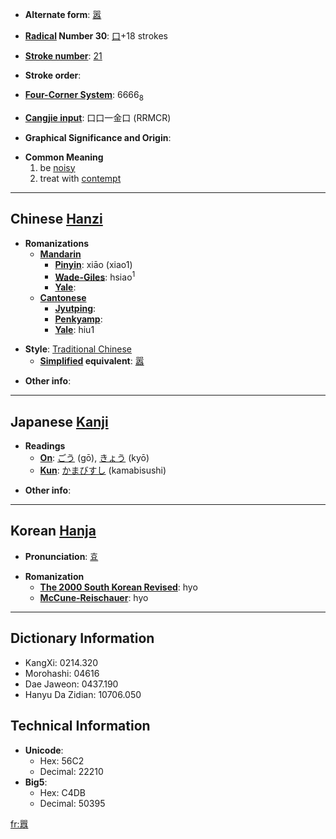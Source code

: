 * '''Alternate form''': [[嚣]]

* '''[[Wiktionary:Chinese radical index| Radical]] Number 30''': [[Wiktionary:Chinese radical index 口|口]]+18 strokes

* '''[[Wiktionary:Chinese total strokes index|Stroke number]]''': [[Wiktionary:Chinese total strokes index 21|21]]

* '''Stroke order''': 

* '''[[Wiktionary:Chinese four corner index|Four-Corner System]]''': 6666<sub>8</sub>

* '''[[Wiktionary:Chinese Cangjie index|Cangjie input]]''': 口口一金口 (RRMCR)

* '''Graphical Significance and Origin''': 

* '''Common Meaning'''
*#be [[noisy]]
*# treat with [[contempt]]

----

== Chinese [[Hanzi]] ==

* '''Romanizations'''
** '''[[Mandarin]]'''
*** '''[[Pinyin]]''': xiāo (xiao1)
*** '''[[Wade-Giles]]''': hsiao<sup>1</sup>
*** '''[[Yale]]''': 
** '''[[Cantonese]]'''
*** '''[[Jyutping]]''':
*** '''[[Penkyamp]]''': 
*** '''[[Yale]]''': hiu1

* '''Style''': [[Traditional Chinese]] 
** '''[[Simplified Chinese|Simplified]] equivalent''': [[嚣]]

* '''Other info''': 

----

== Japanese [[Kanji]] ==

* '''Readings'''
** '''[[On]]''': [[ごう]] (gō), [[きょう]] (kyō)
** '''[[Kun]]''': [[かまびすし]] (kamabisushi)

* '''Other info''':  

----

== Korean [[Hanja]] ==

* '''Pronunciation''': [[효]]

* '''Romanization'''
** '''[[The 2000 South Korean Revised Romanization|The 2000 South Korean Revised]]''': hyo
** '''[[McCune-Reischauer]]''': hyo

----

== Dictionary Information ==

* KangXi: 0214.320
* Morohashi: 04616
* Dae Jaweon: 0437.190
* Hanyu Da Zidian: 10706.050

== Technical Information ==

* '''Unicode''':
** Hex: 56C2
** Decimal: 22210
* '''Big5''':
** Hex: C4DB
** Decimal: 50395

[[fr:囂]]
